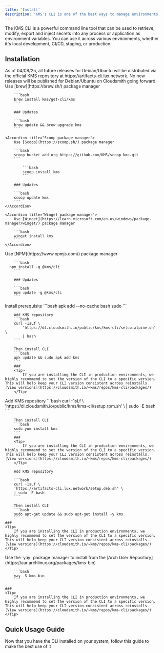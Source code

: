```yaml
---
title: 'Install'
description: "KMS's CLI is one of the best ways to manage environments and secrets. Install it here"
---
```


The KMS CLI is a powerful command line tool that can be used to retrieve, modify, export and inject secrets into any process or application as environment variables. 
You can use it across various environments, whether it's local development, CI/CD, staging, or production.

## Installation

<Warning>
	As of 04/08/25, all future releases for Debian/Ubuntu will be distributed via the official KMS repository at https://artifacts-cli.lux.network.
	No new releases will be published for Debian/Ubuntu on Cloudsmith going forward.
</Warning>

<Tabs>
  <Tab title="MacOS">
  	Use [brew](https://brew.sh/) package manager

    	```bash
    	brew install kms/get-cli/kms
    	```

    	### Updates

    	```bash
    	brew update && brew upgrade kms
    	```
  </Tab>
  <Tab title="Windows">

	<Accordion title="Scoop package manager">
		Use [Scoop](https://scoop.sh/) package manager

		```bash
		scoop bucket add org https://github.com/KMS/scoop-kms.git
		```

			```bash
			scoop install kms
			```

		### Updates

		```bash
		scoop update kms
		```
	</Accordion>

	<Accordion title="Winget package manager">
		Use [Winget](https://learn.microsoft.com/en-us/windows/package-manager/winget/) package manager

		```bash
		winget install kms
		```
	</Accordion>

  </Tab>
  <Tab title="NPM">
      Use [NPM](https://www.npmjs.com/) package manager

    	```bash
      npm install -g @kms/cli
    	```

    	### Updates

    	```bash
    	npm update -g @kms/cli
    	```
  </Tab>
	 <Tab title="Alpine">
	 Install prerequisite
		```bash
		apk add --no-cache bash sudo
		```

    	Add KMS repository
    	```bash
    	curl -1sLf \
    		'https://dl.cloudsmith.io/public/kms/kms-cli/setup.alpine.sh' \
    		| bash
    	```

    	Then install CLI
    	```bash
    	apk update && sudo apk add kms
    	```
		###
		<Tip>
			If you are installing the CLI in production environments, we highly recommend to set the version of the CLI to a specific version. This will help keep your CLI version consistent across reinstalls. [View versions](https://cloudsmith.io/~kms/repos/kms-cli/packages/)
		</Tip>
   </Tab>
	 <Tab title="RedHat/CentOs/Amazon">
	 Add KMS repository
		```bash
		curl -1sLf \
		'https://dl.cloudsmith.io/public/kms/kms-cli/setup.rpm.sh' \
		| sudo -E bash
		```

    	Then install CLI
    	```bash
    	sudo yum install kms
    	```
		###
		<Tip>
			If you are installing the CLI in production environments, we highly recommend to set the version of the CLI to a specific version. This will help keep your CLI version consistent across reinstalls. [View versions](https://cloudsmith.io/~kms/repos/kms-cli/packages/)
		</Tip>
   </Tab>
	 <Tab title="Debian/Ubuntu">

	 	Add KMS repository 
			
		```bash
		curl -1sLf \
		'https://artifacts-cli.lux.network/setup.deb.sh' \
		| sudo -E bash
		```

    	Then install CLI
    	```bash
    	sudo apt-get update && sudo apt-get install -y kms
    	```
	###
	<Tip>
		If you are installing the CLI in production environments, we highly recommend to set the version of the CLI to a specific version. This will help keep your CLI version consistent across reinstalls. [View versions](https://cloudsmith.io/~kms/repos/kms-cli/packages/)
	</Tip>
   </Tab>
	<Tab title="Arch Linux">
		Use the `yay` package manager to install from the [Arch User Repository](https://aur.archlinux.org/packages/kms-bin)
			
		```bash
		yay -S kms-bin
		```

	###
	<Tip>
		If you are installing the CLI in production environments, we highly recommend to set the version of the CLI to a specific version. This will help keep your CLI version consistent across reinstalls. [View versions](https://cloudsmith.io/~kms/repos/kms-cli/packages/)
	</Tip>
   </Tab>
</Tabs>

## Quick Usage Guide
<Card color="#00A300" href="./usage">
  Now that you have the CLI installed on your system, follow this guide to make the best use of it
</Card>
